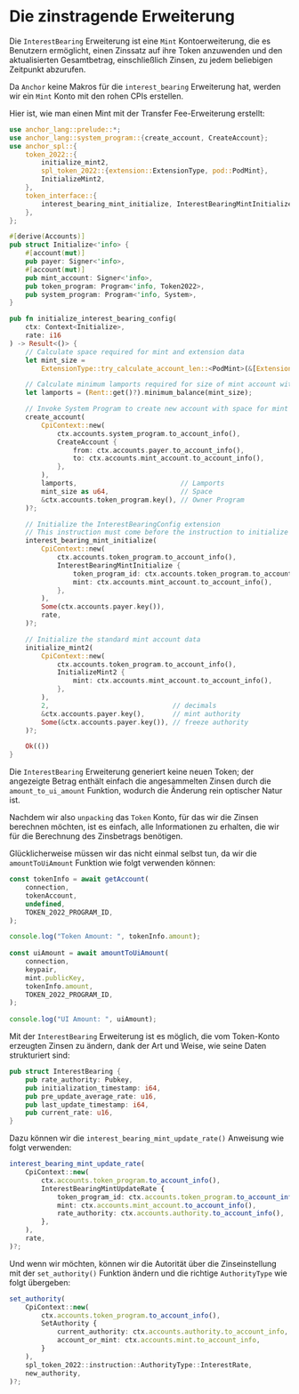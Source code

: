 
# Die zinstragende Erweiterung

Die `InterestBearing` Erweiterung ist eine `Mint` Kontoerweiterung, die es Benutzern ermöglicht, einen Zinssatz auf ihre Token anzuwenden und den aktualisierten Gesamtbetrag, einschließlich Zinsen, zu jedem beliebigen Zeitpunkt abzurufen.

<ArticleSection name="Initialisierung des Mint-Kontos" id="initializing-the-mint-account" level="h2" />

Da `Anchor` keine Makros für die `interest_bearing` Erweiterung hat, werden wir ein `Mint` Konto mit den rohen CPIs erstellen.

Hier ist, wie man einen Mint mit der Transfer Fee-Erweiterung erstellt:

```rust
use anchor_lang::prelude::*;
use anchor_lang::system_program::{create_account, CreateAccount};
use anchor_spl::{
    token_2022::{
        initialize_mint2,
        spl_token_2022::{extension::ExtensionType, pod::PodMint},
        InitializeMint2,
    },
    token_interface::{
        interest_bearing_mint_initialize, InterestBearingMintInitialize, Mint, Token2022,
    },
};

#[derive(Accounts)]
pub struct Initialize<'info> {
    #[account(mut)]
    pub payer: Signer<'info>,
    #[account(mut)]
    pub mint_account: Signer<'info>,
    pub token_program: Program<'info, Token2022>,
    pub system_program: Program<'info, System>,
}

pub fn initialize_interest_bearing_config(
    ctx: Context<Initialize>,
    rate: i16
) -> Result<()> {
    // Calculate space required for mint and extension data
    let mint_size =
        ExtensionType::try_calculate_account_len::<PodMint>(&[ExtensionType::InterestBearingConfig])?;

    // Calculate minimum lamports required for size of mint account with extensions
    let lamports = (Rent::get()?).minimum_balance(mint_size);

    // Invoke System Program to create new account with space for mint and extension data
    create_account(
        CpiContext::new(
            ctx.accounts.system_program.to_account_info(),
            CreateAccount {
                from: ctx.accounts.payer.to_account_info(),
                to: ctx.accounts.mint_account.to_account_info(),
            },
        ),
        lamports,                          // Lamports
        mint_size as u64,                  // Space
        &ctx.accounts.token_program.key(), // Owner Program
    )?;

    // Initialize the InterestBearingConfig extension
    // This instruction must come before the instruction to initialize the mint data
    interest_bearing_mint_initialize(
        CpiContext::new(
            ctx.accounts.token_program.to_account_info(),
            InterestBearingMintInitialize {
                token_program_id: ctx.accounts.token_program.to_account_info(),
                mint: ctx.accounts.mint_account.to_account_info(),
            },
        ),
        Some(ctx.accounts.payer.key()),
        rate,
    )?;

    // Initialize the standard mint account data
    initialize_mint2(
        CpiContext::new(
            ctx.accounts.token_program.to_account_info(),
            InitializeMint2 {
                mint: ctx.accounts.mint_account.to_account_info(),
            },
        ),
        2,                               // decimals
        &ctx.accounts.payer.key(),       // mint authority
        Some(&ctx.accounts.payer.key()), // freeze authority
    )?;

    Ok(())
}
```

<ArticleSection name="Berechnung der Zinsen" id="calculating-the-interest" level="h2" />

Die `InterestBearing` Erweiterung generiert keine neuen Token; der angezeigte Betrag enthält einfach die angesammelten Zinsen durch die `amount_to_ui_amount` Funktion, wodurch die Änderung rein optischer Natur ist.

Nachdem wir also `unpacking` das `Token` Konto, für das wir die Zinsen berechnen möchten, ist es einfach, alle Informationen zu erhalten, die wir für die Berechnung des Zinsbetrags benötigen.

Glücklicherweise müssen wir das nicht einmal selbst tun, da wir die `amountToUiAmount` Funktion wie folgt verwenden können:

```ts
const tokenInfo = await getAccount(
    connection,
    tokenAccount,
    undefined,
    TOKEN_2022_PROGRAM_ID,
);

console.log("Token Amount: ", tokenInfo.amount);
    
const uiAmount = await amountToUiAmount(
    connection,
    keypair,
    mint.publicKey,
    tokenInfo.amount,
    TOKEN_2022_PROGRAM_ID,
);
    
console.log("UI Amount: ", uiAmount);
```

<ArticleSection name="Aktualisierung der zinstragenden Erweiterung" id="updating-the-interest-bearing-extension" level="h2" />

Mit der `InterestBearing` Erweiterung ist es möglich, die vom Token-Konto erzeugten Zinsen zu ändern, dank der Art und Weise, wie seine Daten strukturiert sind:

```rust
pub struct InterestBearing {
    pub rate_authority: Pubkey,
    pub initialization_timestamp: i64,
    pub pre_update_average_rate: u16,
    pub last_update_timestamp: i64,
    pub current_rate: u16,
}
```

Dazu können wir die `interest_bearing_mint_update_rate()` Anweisung wie folgt verwenden:

```ts
interest_bearing_mint_update_rate(
    CpiContext::new(
        ctx.accounts.token_program.to_account_info(),
        InterestBearingMintUpdateRate {
            token_program_id: ctx.accounts.token_program.to_account_info(),
            mint: ctx.accounts.mint_account.to_account_info(),
            rate_authority: ctx.accounts.authority.to_account_info(),
        },
    ),
    rate,
)?;
```

Und wenn wir möchten, können wir die Autorität über die Zinseinstellung mit der `set_authority()` Funktion ändern und die richtige `AuthorityType` wie folgt übergeben:

```ts
set_authority(
    CpiContext::new(
        ctx.accounts.token_program.to_account_info(),
        SetAuthority {
            current_authority: ctx.accounts.authority.to_account_info,
            account_or_mint: ctx.accounts.mint.to_account_info,
        }
    ),
    spl_token_2022::instruction::AuthorityType::InterestRate,
    new_authority,
)?;
```
